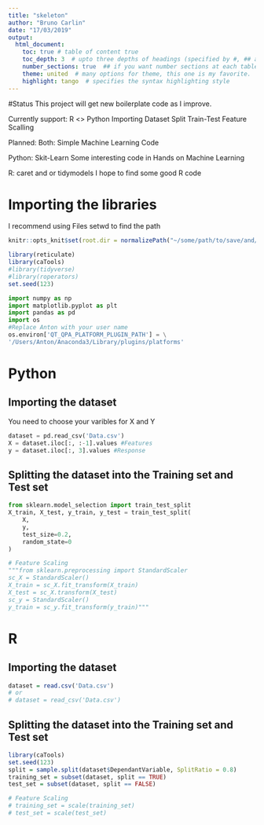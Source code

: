 ```yaml
---
title: "skeleton"
author: "Bruno Carlin"
date: "17/03/2019"
output:
  html_document:
    toc: true # table of content true
    toc_depth: 3  # upto three depths of headings (specified by #, ## and ###)
    number_sections: true  ## if you want number sections at each table header
    theme: united  # many options for theme, this one is my favorite.
    highlight: tango  # specifies the syntax highlighting style
---
```


#Status
This project will get new boilerplate code as I improve.

Currently support:
R <> Python
Importing Dataset
Split Train-Test
Feature Scalling

Planned:
Both:
Simple Machine Learning Code

Python:
Skit-Learn
Some interesting code in Hands on Machine Learning

R:
caret and or tidymodels
I hope to find some good R code
          
# Importing the libraries
I recommend using Files setwd to find the path
```r
knitr::opts_knit$set(root.dir = normalizePath("~/some/path/to/save/and/read"))

```

```r
library(reticulate)
library(caTools)
#library(tidyverse)
#library(roperators)
set.seed(123)
```


```python
import numpy as np
import matplotlib.pyplot as plt
import pandas as pd
import os
#Replace Anton with your user name
os.environ['QT_QPA_PLATFORM_PLUGIN_PATH'] = \
'/Users/Anton/Anaconda3/Library/plugins/platforms'
```


# Python

## Importing the dataset

You need to choose your varibles for X and Y
```python
dataset = pd.read_csv('Data.csv')
X = dataset.iloc[:, :-1].values #Features
y = dataset.iloc[:, 3].values #Response
```

## Splitting the dataset into the Training set and Test set
```python
from sklearn.model_selection import train_test_split
X_train, X_test, y_train, y_test = train_test_split(
    X,
    y,
    test_size=0.2,
    random_state=0
)
```


```python
# Feature Scaling
"""from sklearn.preprocessing import StandardScaler
sc_X = StandardScaler()
X_train = sc_X.fit_transform(X_train)
X_test = sc_X.transform(X_test)
sc_y = StandardScaler()
y_train = sc_y.fit_transform(y_train)"""
```



# R

## Importing the dataset

```r
dataset = read.csv('Data.csv')
# or
# dataset = read_csv('Data.csv')

```

## Splitting the dataset into the Training set and Test set



```r
library(caTools)
set.seed(123)
split = sample.split(dataset$DependantVariable, SplitRatio = 0.8)
training_set = subset(dataset, split == TRUE)
test_set = subset(dataset, split == FALSE)
```


```r
# Feature Scaling
# training_set = scale(training_set)
# test_set = scale(test_set)
```


